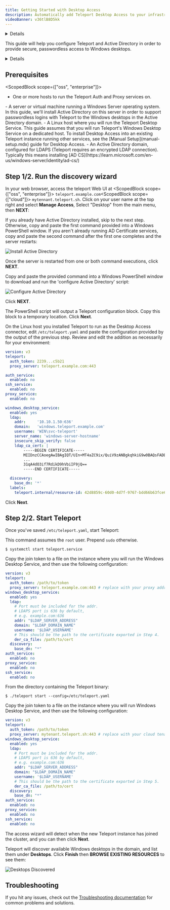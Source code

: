 ```yaml
---
title: Getting Started with Desktop Access
description: Automatically add Teleport Desktop Access to your infrastructure
videoBanner: v36tlB8D5kk
---
```


<Details
  title="Version warning"
  opened={true}
  scope={["oss", "enterprise"]}
  scopeOnly={true}
  min="10.2.6"
>

The features documented on this page are available in Teleport `10.2.6` and higher.

</Details>

This guide will help you configure Teleport and Active Directory in order to
provide secure, passwordless access to Windows desktops.

<Details title="Compare Desktop Access to other RDP clients">

Teleport Desktop Access is designed to be a secure access solution for Windows
environments. Teleport implements a minimal feature set of the RDP protocol with
security as a priority, and may not be as performant as standard RDP clients.
Consider Desktop Access to manage access to your most sensitive Windows
environments, not as a drop-in replacement for other tools to provide general
access to Windows desktops.

</Details>

## Prerequisites

<ScopedBlock scope={["oss", "enterprise"]}>
- One or more hosts to run the Teleport Auth and Proxy services on.
</ScopedBlock>
- A server or virtual machine running a Windows Server operating system.
  In this guide, we'll install Active Directory on this server in order
  to support passwordless logins with Teleport to the Windows desktops
  in the Active Directory domain.
- A Linux host where you will run the Teleport Desktop Service.
  <ScopedBlock scope={["oss", "enterprise"]}> This guide assumes that you will
  run Teleport's Windows Desktop Service on a dedicated host. To install Desktop
  Access into an existing Teleport instance running other services, see the
  [Manual Setup](manual-setup.mdx) guide for Desktop Access.</ScopedBlock>
- An Active Directory domain, configured for LDAPS (Teleport requires an
  encrypted LDAP connection). Typically this means installing
  [AD CS](https://learn.microsoft.com/en-us/windows-server/identity/ad-cs/)

## Step 1/2. Run the discovery wizard

In your web browser, access the teleport Web UI at <ScopedBlock scope={["oss", "enterprise"]}>
`teleport.example.com`</ScopedBlock><ScopedBlock scope={["cloud"]}>
`mytennant.teleport.sh`</ScopedBlock>. Click on your user name at the top right
and select **Manage Access**, Select "Desktop" from the main menu, then **NEXT**:

If you already have Active Directory installed, skip to the next step. Otherwise,
copy and paste the first command provided into a Windows PowerShell window. If
you aren't already running AD Certificate services, copy and paste the second
command after the first one completes and the server restarts:

![Install Active Directory](../../img/desktop-access/install-active-directory.png)

Once the server is restarted from one or both command executions, click **NEXT**.

Copy and paste the provided command into a Windows PowerShell window to download
and run the 'configure Active Directory' script:

![Configure Active Directory](../../img/desktop-access/configure-active-directory.png)

Click **NEXT**.

The PowerShell script will output a Teleport configuration block. Copy this
block to a temporary location. Click **Next**.

On the Linux host you installed Teleport to run as the Desktop Access connector,
edit `/etc/teleport.yaml` and paste the configuration provided by the output of
the previous step. Review and edit the addition as necessarily for your environment:

```yaml
version: v3
teleport:
  auth_token: 2239...c5b21
  proxy_server: teleport.example.com:443

auth_service:
  enabled: no
ssh_service:
  enabled: no
proxy_service:
  enabled: no

windows_desktop_service:
  enabled: yes
  ldap:
    addr:     '10.10.1.50:636'
    domain:   'windows.teleport.example.com'
    username: 'WIN\svc-teleport'
    server_name: 'windows-server-hostname'
    insecure_skip_verify: false
    ldap_ca_cert: |
        -----BEGIN CERTIFICATE-----
        MIIDnzCCAoegAwIBAgIQT/UIn+MT4aZC9ix/QuiV9zANBgkqhkiG9w0BAQsFADBi
        ...
        31qA4dO3if7RdikD9hVbiIF9jQ==
        -----END CERTIFICATE-----

  discovery:
    base_dn: '*'
  labels:
    teleport.internal/resource-id: 42d8859c-60d0-4d7f-9767-bdd66b63fce6
```

Click **Next**.

## Step 2/2. Start Teleport

Once you've saved `/etc/teleport.yaml`, start Teleport:

<Tabs>
<TabItem label="System Service">

This command assumes the `root` user. Prepend `sudo` otherwise.

```code
$ systemctl start teleport.service
```

Copy the join token to a file on the instance where you will run the Windows Desktop
Service, and then use the following configuration:

```yaml
version: v3
teleport:
  auth_token: /path/to/token
  proxy_server: teleport.example.com:443 # replace with your proxy address
windows_desktop_service:
  enabled: yes
  ldap:
    # Port must be included for the addr.
    # LDAPS port is 636 by default,
    # e.g. example.com:636
    addr: "$LDAP_SERVER_ADDRESS"
    domain: "$LDAP_DOMAIN_NAME"
    username: '$LDAP_USERNAME'
    # This should be the path to the certificate exported in Step 4.
    der_ca_file: /path/to/cert
  discovery:
    base_dn: "*"
auth_service:
  enabled: no
proxy_service:
  enabled: no
ssh_service:
  enabled: no    
```
</TabItem>
<TabItem label="Standalone Binary">

From the directory containing the Teleport binary:

```code
$ ./teleport start --config=/etc/teleport.yaml
```

Copy the join token to a file on the instance where you will run Windows Desktop
Service, and then use the following configuration:

```yaml
version: v3
teleport:
  auth_token: /path/to/token
  proxy_server: mytenant.teleport.sh:443 # replace with your cloud tenant
windows_desktop_service:
  enabled: yes
  ldap:
    # Port must be included for the addr.
    # LDAPS port is 636 by default,
    # e.g. example.com:636
    addr: "$LDAP_SERVER_ADDRESS"
    domain: "$LDAP_DOMAIN_NAME"
    username: '$LDAP_USERNAME'
    # This should be the path to the certificate exported in Step 5.
    der_ca_file: /path/to/cert
  discovery:
    base_dn: "*"
auth_service:
  enabled: no
proxy_service:
  enabled: no
ssh_service:
  enabled: no    
```
</TabItem>
</Tabs>

The access wizard will detect when the new Teleport instance has joined the
cluster, and you can then click **Next**.

Teleport will discover available Windows desktops in the domain, and list them
under **Desktops**. Click **Finish** then **BROWSE EXISTING RESOURCES** to see them:

![Desktops Discovered](../../img/desktop-access/auto-discovered-desktops.png)

## Troubleshooting

If you hit any issues, check out the
[Troubleshooting documentation](./troubleshooting.mdx) for common problems and
solutions.
